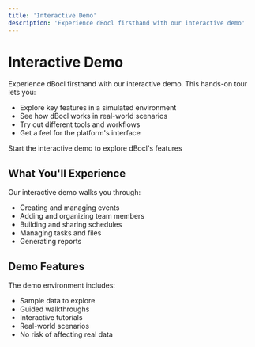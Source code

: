 ```yaml
---
title: 'Interactive Demo'
description: 'Experience dBocl firsthand with our interactive demo'
---
```


# Interactive Demo

Experience dBocl firsthand with our interactive demo. This hands-on tour lets you:
- Explore key features in a simulated environment
- See how dBocl works in real-world scenarios
- Try out different tools and workflows
- Get a feel for the platform's interface

<Card title="Launch Demo" icon="play" href="https://app.arcade.software/share/4nR7a9e6uQi3nRCk5OIi">
  Start the interactive demo to explore dBocl's features
</Card>

## What You'll Experience

Our interactive demo walks you through:
- Creating and managing events
- Adding and organizing team members
- Building and sharing schedules
- Managing tasks and files
- Generating reports

## Demo Features

The demo environment includes:
- Sample data to explore
- Guided walkthroughs
- Interactive tutorials
- Real-world scenarios
- No risk of affecting real data 